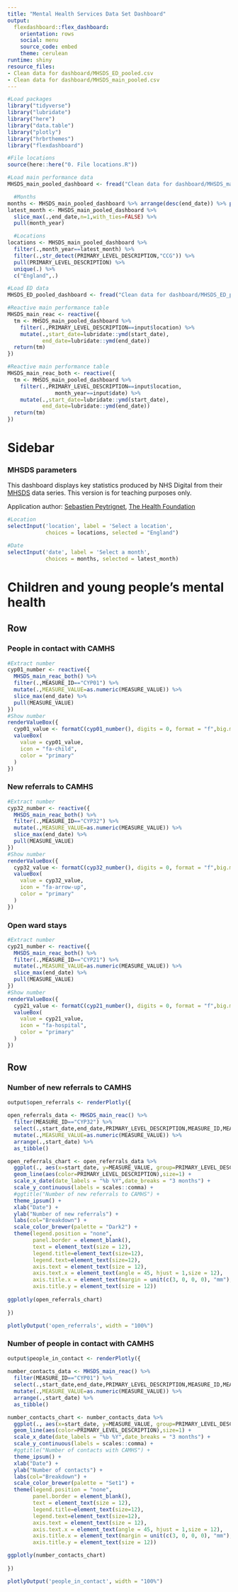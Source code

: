 ```yaml
---
title: "Mental Health Services Data Set Dashboard"
output:
  flexdashboard::flex_dashboard:
    orientation: rows
    social: menu
    source_code: embed
    theme: cerulean
runtime: shiny
resource_files:
- Clean data for dashboard/MHSDS_ED_pooled.csv
- Clean data for dashboard/MHSDS_main_pooled.csv
---
```


```r
#Load packages
library("tidyverse")
library("lubridate")
library("here")
library("data.table")
library("plotly")
library("hrbrthemes")
library("flexdashboard")

#File locations
source(here::here("0. File locations.R"))

#Load main performance data
MHSDS_main_pooled_dashboard <- fread("Clean data for dashboard/MHSDS_main_pooled.csv",header=TRUE, sep=",", check.names=T)

  #Months
months <- MHSDS_main_pooled_dashboard %>% arrange(desc(end_date)) %>% pull(month_year) %>% unique(.)
latest_month <- MHSDS_main_pooled_dashboard %>%
  slice_max(.,end_date,n=1,with_ties=FALSE) %>% 
  pull(month_year)

  #Locations
locations <- MHSDS_main_pooled_dashboard %>%
  filter(.,month_year==latest_month) %>%
  filter(.,str_detect(PRIMARY_LEVEL_DESCRIPTION,"CCG")) %>%
  pull(PRIMARY_LEVEL_DESCRIPTION) %>%
  unique(.) %>%
  c("England",.)

#Load ED data
MHSDS_ED_pooled_dashboard <- fread("Clean data for dashboard/MHSDS_ED_pooled.csv",header=TRUE, sep=",", check.names=T)

#Reactive main performance table
MHSDS_main_reac <- reactive({
  tm <- MHSDS_main_pooled_dashboard %>%
    filter(.,PRIMARY_LEVEL_DESCRIPTION==input$location) %>%
    mutate(.,start_date=lubridate::ymd(start_date),
           end_date=lubridate::ymd(end_date))
  return(tm)
})

#Reactive main performance table
MHSDS_main_reac_both <- reactive({
  tm <- MHSDS_main_pooled_dashboard %>%
    filter(.,PRIMARY_LEVEL_DESCRIPTION==input$location,
               month_year==input$date) %>%
    mutate(.,start_date=lubridate::ymd(start_date),
           end_date=lubridate::ymd(end_date))
  return(tm)
})
```

Sidebar {.sidebar}
=======================================================================

### MHSDS parameters

This dashboard displays key statistics produced by NHS Digital from their [MHSDS](https://digital.nhs.uk/data-and-information/data-collections-and-data-sets/data-sets/mental-health-services-data-set) data series. This version is for teaching purposes only.

Application author: [Sebastien Peytrignet](https://github.com/sg-peytrignet), [The Health Foundation](www.health.org.uk)


```r
#Location
selectInput('location', label = 'Select a location',
            choices = locations, selected = "England")

#Date
selectInput('date', label = 'Select a month',
            choices = months, selected = latest_month)

```


Children and young people's mental health
=======================================================================

Row
-----------------------------------------------------------------------

### People in contact with CAMHS

```r
#Extract number
cyp01_number <- reactive({
  MHSDS_main_reac_both() %>%
  filter(.,MEASURE_ID=="CYP01") %>%
  mutate(.,MEASURE_VALUE=as.numeric(MEASURE_VALUE)) %>%
  slice_max(end_date) %>%
  pull(MEASURE_VALUE)
})
#Show number
renderValueBox({
  cyp01_value <- formatC(cyp01_number(), digits = 0, format = "f",big.mark=",")
  valueBox(
    value = cyp01_value,
    icon = "fa-child",
    color = "primary"
  )
})
```

### New referrals to CAMHS

```r
#Extract number
cyp32_number <- reactive({
  MHSDS_main_reac_both() %>%
  filter(.,MEASURE_ID=="CYP32") %>%
  mutate(.,MEASURE_VALUE=as.numeric(MEASURE_VALUE)) %>%
  slice_max(end_date) %>%
  pull(MEASURE_VALUE)
})
#Show number
renderValueBox({
  cyp32_value <- formatC(cyp32_number(), digits = 0, format = "f",big.mark=",")
  valueBox(
    value = cyp32_value,
    icon = "fa-arrow-up",
    color = "primary"
  )
})
```

### Open ward stays

```r
#Extract number
cyp21_number <- reactive({
  MHSDS_main_reac_both() %>%
  filter(.,MEASURE_ID=="CYP21") %>%
  mutate(.,MEASURE_VALUE=as.numeric(MEASURE_VALUE)) %>%
  slice_max(end_date) %>%
  pull(MEASURE_VALUE)
})
#Show number
renderValueBox({
  cyp21_value <- formatC(cyp21_number(), digits = 0, format = "f",big.mark=",")
  valueBox(
    value = cyp21_value,
    icon = "fa-hospital",
    color = "primary"
  )
})
```

Row
-----------------------------------------------------------------------

### Number of new referrals to CAMHS {data-width=500}

```r

output$open_referrals <- renderPlotly({
  
open_referrals_data <- MHSDS_main_reac() %>%
  filter(MEASURE_ID=="CYP32") %>%
  select(.,start_date,end_date,PRIMARY_LEVEL_DESCRIPTION,MEASURE_ID,MEASURE_VALUE) %>% 
  mutate(.,MEASURE_VALUE=as.numeric(MEASURE_VALUE)) %>%
  arrange(.,start_date) %>%
  as_tibble()

open_referrals_chart <- open_referrals_data %>%
  ggplot(., aes(x=start_date, y=MEASURE_VALUE, group=PRIMARY_LEVEL_DESCRIPTION)) +
  geom_line(aes(color=PRIMARY_LEVEL_DESCRIPTION),size=1) +
  scale_x_date(date_labels = "%b %Y",date_breaks = "3 months") +
  scale_y_continuous(labels = scales::comma) +
  #ggtitle("Number of new referrals to CAMHS") +
  theme_ipsum() +
  xlab("Date") +
  ylab("Number of new referrals") +
  labs(col="Breakdown") +
  scale_color_brewer(palette = "Dark2") +
  theme(legend.position = "none",
        panel.border = element_blank(),
        text = element_text(size = 12),
        legend.title=element_text(size=12),
        legend.text=element_text(size=12),
        axis.text = element_text(size = 12),
        axis.text.x = element_text(angle = 45, hjust = 1,size = 12),
        axis.title.x = element_text(margin = unit(c(3, 0, 0, 0), "mm"),size = 12),
        axis.title.y = element_text(size = 12))
  
ggplotly(open_referrals_chart)
  
})

plotlyOutput('open_referrals', width = "100%")

```

### Number of people in contact with CAMHS {data-width=500}

```r

output$people_in_contact <- renderPlotly({
  
number_contacts_data <- MHSDS_main_reac() %>%
  filter(MEASURE_ID=="CYP01") %>%
  select(.,start_date,end_date,PRIMARY_LEVEL_DESCRIPTION,MEASURE_ID,MEASURE_VALUE) %>% 
  mutate(.,MEASURE_VALUE=as.numeric(MEASURE_VALUE)) %>%
  arrange(.,start_date) %>%
  as_tibble()

number_contacts_chart <- number_contacts_data %>%
  ggplot(., aes(x=start_date, y=MEASURE_VALUE, group=PRIMARY_LEVEL_DESCRIPTION)) +
  geom_line(aes(color=PRIMARY_LEVEL_DESCRIPTION),size=1) +
  scale_x_date(date_labels = "%b %Y",date_breaks = "3 months") +
  scale_y_continuous(labels = scales::comma) +
  #ggtitle("Number of contacts with CAMHS") +
  theme_ipsum() +
  xlab("Date") +
  ylab("Number of contacts") +
  labs(col="Breakdown") +
  scale_color_brewer(palette = "Set1") +
  theme(legend.position = "none",
        panel.border = element_blank(),
        text = element_text(size = 12),
        legend.title=element_text(size=12),
        legend.text=element_text(size=12),
        axis.text = element_text(size = 12),
        axis.text.x = element_text(angle = 45, hjust = 1,size = 12),
        axis.title.x = element_text(margin = unit(c(3, 0, 0, 0), "mm"),size = 12),
        axis.title.y = element_text(size = 12))

ggplotly(number_contacts_chart)
  
})

plotlyOutput('people_in_contact', width = "100%")

```

<!-- Eating disorders -->
<!-- ======================================================================= -->

<!-- Row -->
<!-- ----------------------------------------------------------------------- -->

<!-- ### Number of new referrals to CAMHS {data-width=500} -->

<!-- ```{r} -->

<!-- output$people_in_contact <- renderPlotly({ -->

<!-- number_waiting_data <- MHSDS_ED_pooled %>% -->
<!--   filter(MEASURE_ID=="ED88") %>% -->
<!--   filter(BREAKDOWN=="England") %>% -->
<!--   select(.,start_date,end_date,PRIMARY_LEVEL_DESCRIPTION,MEASURE_ID,MEASURE_VALUE) %>% -->
<!--   mutate(.,MEASURE_VALUE=as.numeric(MEASURE_VALUE)) %>% -->
<!--   arrange(.,start_date) %>% -->
<!--   as_tibble() -->

<!-- number_waiting_chart <- number_waiting_data %>% -->
<!--   ggplot(., aes(x=start_date, y=MEASURE_VALUE, group=PRIMARY_LEVEL_DESCRIPTION)) + -->
<!--   geom_line(aes(color=PRIMARY_LEVEL_DESCRIPTION),size=1) + -->
<!--   scale_x_date(date_labels = "%b %Y",date_breaks = "1 month") + -->
<!--   scale_y_continuous(labels = scales::comma) + -->
<!--   ggtitle("Number of referrals for eating disorders waiting for treatment") + -->
<!--   theme_ipsum() + -->
<!--   xlab("Date") + -->
<!--   ylab("Number of referrals") + -->
<!--   labs(col="Breakdown") + -->
<!--   scale_color_brewer(palette = "Set2") + -->
<!--   theme(panel.border = element_blank(), -->
<!--         legend.text=element_text(size=8), -->
<!--         axis.text = element_text(size = 8), -->
<!--         axis.title.x = element_text(margin = unit(c(3, 0, 0, 0), "mm"))) -->

<!-- ggplotly(number_waiting_chart) -->

<!-- }) -->

<!-- plotlyOutput('people_in_contact', width = "100%") -->

<!-- ``` -->
